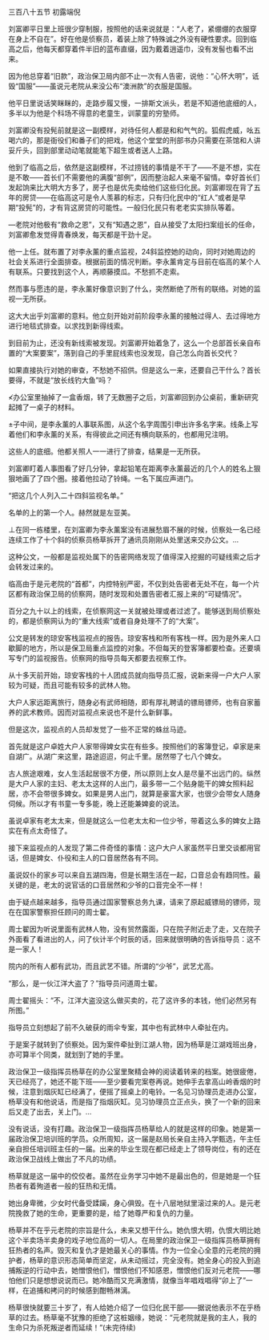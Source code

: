 

三百八十五节 初露端倪

刘富卿平日里上班很少穿制服，按照他的话来说就是：“人老了，紧绷绷的衣服穿在身上不自在”。好在他是侦察员，着装上除了特殊诚之外没有硬性要求。回到临高之后，他每天都穿着件半旧的蓝布直缀，因为戴着逍遥巾，没有发髻也看不出来。

因为他总穿着“旧款”，政治保卫局内部不止一次有人告密，说他：“心怀大明”，诋毁“国服”――虽说元老院从来没公布“澳洲款”的衣服是国服。

他平日里说话笑眯眯的，走路步履又慢，一排斯文派头，若是不知道他底细的人，多半以为他是个科场不得意的老童生，训蒙童的穷塾师。

刘富卿没有投髡前就是这一副模样，对待任何人都是和和气气的。狐假虎威，吆五喝六的，那是衙役们和番子们的把戏，他这个堂堂的刑部书办只需要在茶馆和人讲妥斤头，回到部里动动笔就能笔下超生或者送人上路。

他到了临高之后，依然是这副模样，不过捞钱的事情是不干了――不是不想，实在是不敢――首长们不需要他的满腹“部例”，因而整治起人来毫不留情。幸好首长们发起饷来比大明大方多了，房子也是优先卖给他们这些归化民。刘富卿现在背了五年的房贷――在临高这可是令人羡慕的标志，只有归化民中的“红人”或者是早期“投髡”的，才有背这房贷的可能性。一般归化民只有老老实实排队等着。

—老院对他极有“救命之恩”，又有“知遇之恩”，自从接受了太阳扫案组长的任命，刘富卿愈发觉得青春焕发，每天都是干劲十足。

他一上任。就布置了对李永薰的重点监视，24斜监控她的动向，同时对她周边的社会关系进行全面排查。根据前面的情况判断。李永薰肯定与目前在临高的某个人有联系。只要找到这个人，再顺藤摸瓜。不愁抓不走索。

然而事与愿违的是，李永薰好像意识到了什么，突然断绝了所有的联络。对她的监视一无所获。

这大大出乎刘富卿的意料。他立刻开始对前阶段李永薰的接触过得人、去过得地方进行地毯式排查。以求找到新得线索。

到目前为止，还没有新线索被发现。刘富卿开始着急了，这么一个总部首长亲自布置的“大案要案”，落到自己的手里屁线索也没发现，自己怎么向首长交代？

如果直接执行对她的审查，不愁她不招供。但是这么一来，还要自己干什么？首长要得，不就是“放长线钓大鱼”吗？

≮办公室里抽掉了一盒香烟，转了无数圈子之后，刘富卿回到办公桌前，重新研究起摊了一桌子的材料。

±子中间，是李永薰的人事联系图，从这个名字周围引申出许多名字来。线条上写着他们和李永薰的关系，有得彼此之间还有横向联系的，也都用兄注明。

这些人的底细。他都关照人一一进行了排查，结果是一无所获。

刘富卿盯着人事图看了好几分钟，拿起铅笔在距离李永薰最近的几个人的姓名上狠狠地画了了四个圈。接着他拉动了铃绳。一名下属应声进门。

“把这几个人列入二十四斜监视名单。”

名单的上的第一个人。赫然就是左亚美。

⊥在同一栋楼里，在刘富卿为李永薰案没有进展愁眉不展的时候，侦察处一名已经连续工作了十个斜的侦察员杨草拆开了通讯员刚刚从处里送来交办公文。…

这种公文，一般都是监视处属下的告密网络发现了值得深入挖掘的可疑线索之后才会转发过来的。

临高由于是元老院的“首都”，内控特别严密，不仅到处告密者无处不在，每一个片区都有政治保卫局的侦察网，随时发现和处置告密者汇报上来的“可疑情况”。

百分之九十以上的线索，在侦察网这一关就被处理或者过滤了。能够送到局侦察处的，都是侦察网认为的“重大线索”或者自身处理不了的“大案”。

公文是转发的琼安客栈监视点的报告。琼安客栈和所有客栈一样。因为是外来人口歇脚的地方，所以是保卫局重点监控的对象。不但每天的登客簿都要检查。还要填写专门的监视报告。侦察网的指导员每天都要去视察工作。

从十多天前开始，琼安客栈的十人团成员就向指导员汇报，说新来得一户大户人家较为可疑，而且可能有较多的武林人物。

大户人家远距离旅行，随身必有武师相随，即有厚礼聘请的镖局镖师，也有自家蓄养的武术教师。因而对监视点来说也不是什么新鲜事。

但是这次，监视点的人员却发觉了一些不正常的蛛丝马迹。

首先就是这户卓姓大户人家带得婢女实在有些多。按照他们的客簿登记，卓家是来自湖广。从湖广来这里，路途迢迢，何止千里。居然带了七八个婢女。

古人旅途艰难，女人生活起居很不方便，所以原则上女人是尽量不出远门的。纵然是大户人家的主妇、老太太这样的人出门，最多带一二个贴身能干的婢女照料起居，亦不会带很多婢女。如果是男人出门，就算是豪富大家，也很少会带女人随身伺候。所以才有书童一专多能，晚上还能兼婢妾的说法。

虽说卓家有老太太来，但是就这么一位老太太和一位少爷，带着这么多的婢女上路实在有点太奇怪了。

接下来监视点的人发现了第二件奇怪的事情：这户大户人家虽然平日里交谈都用官话，但是婢女、仆役和主人的口音居然各有不同。

虽说奴仆的家乡可以来自五湖四海，但是长期生活在一起，口音总会有趋同性。最关键的是，老太的说官话的口音居然和少爷的口音完全不一样！

由于疑点越来越多，指导员通过国家警察总务九课，请来了原起威镖局的镖师，现在在国家警察担任顾问的周士翟。

周士翟因为听说里面有武林人物，没有贸然露面，只在院子附近走了走，又在院子外面看了看进出的人，问了伙计半个时辰的话，回来就很明确的告诉指导员：这不是一家人！

院内的所有人都有武功，而且武艺不错。所谓的“少爷”，武艺尤高。

“那么，是一伙江洋大盗了？”指导员问道周士翟。

周士翟摇头：“不，江洋大盗没这么做买卖的，花了这许多的本钱，他们必然另有所图。”

指导员立刻想起了前不久破获的雨伞专案，其中也有武林中人牵扯在内。

于是案子就转到了侦察处。因为案件牵扯到江湖人物，因为杨草是江湖戏班出身，亦可算半个同类，就划到了她的手里。

政治保卫一级指挥员杨草在的办公室里聚精会神的阅读着转来的档案。她很疲倦，天已经亮了，她还不能下班――至少要看完案卷再说。她伸手去拿高山岭香烟的时候，注意到烟灰缸已经满了，便摇了摇桌上的电铃。一名见习协理员走进办公室，杨草没有和他说话，而是指了指烟灰缸。见习协理员立正点头，换了一个新的回来后又走了出去，关上门。…

没有说话，没有打趣。政治保卫一级指挥员杨草给人的就是这样的印象。她是第一届政治保卫培训班的学员。众所周知，这一届是赵局长亲自主持入学甄选，午主任亲自担任培训班主任的一届。出来的毕业生现在都已经走上了领导岗位，有的还在政治保卫战线上做出了不凡的功绩。

杨草就是这一届中的佼佼者。虽然在业务学习中她不是最出色的，但是她是一个狂热者有着殉道者一般的狂热和无情。

她出身卑微，少女时代备受蹂躏，身心俱毁。在十八层地狱里滚过来的人。是元老院挽救了她的生命，更重要的是，给了她尊严和复仇的力量。

杨草并不在乎元老院的宗旨是什么，未来又想干什么。她仇恨大明，仇恨大明比她这个半卖场半卖身的戏子地位高的一切人。在局里的政治保卫一级指挥员杨草拥有狂热者的名声。毁灭和复仇才是她最关心的事情。作为一位全心全意的元老院的拥护者，杨草的意识形态简单而坚定，从未动摇过，完全没有。她全身心的投入到追捕叛逆的行动中去，她憎恨他们，憎恨他们不知感恩，憎恨他们反对元老院――哪怕他们只是想想说说而已。她冷酷而又充满激情，就像当年唱戏唱得“卯上了”一样，在追捕和拷问的时候感到酣畅淋漓。

杨草很快就要三十岁了，有人给她介绍了一位归化民干部――据说他表示不在乎杨草的过去。杨草毫不犹豫的拒绝了这桩姻缘，她说：“元老院就是我的主人，我的生命只为杀死叛逆者而延续！”(未完待续)

